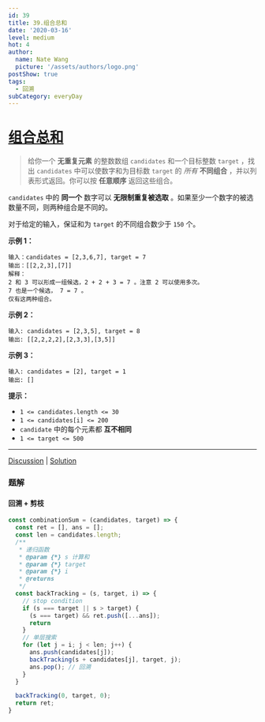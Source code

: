 ```yaml
---
id: 39
title: 39.组合总和
date: '2020-03-16'
level: medium
hot: 4
author:
  name: Nate Wang
  picture: '/assets/authors/logo.png'
postShow: true
tags:
  - 回溯
subCategory: everyDay
---
```





# [组合总和](https://leetcode-cn.com/problems/combination-sum/description/)



> 给你一个 **无重复元素** 的整数数组 `candidates` 和一个目标整数 `target` ，找出 `candidates` 中可以使数字和为目标数 `target` 的 *所有* **不同组合** ，并以列表形式返回。你可以按 **任意顺序** 返回这些组合。

`candidates` 中的 **同一个** 数字可以 **无限制重复被选取** 。如果至少一个数字的被选数量不同，则两种组合是不同的。 

对于给定的输入，保证和为 `target` 的不同组合数少于 `150` 个。

**示例 1：**

```
输入：candidates = [2,3,6,7], target = 7
输出：[[2,2,3],[7]]
解释：
2 和 3 可以形成一组候选，2 + 2 + 3 = 7 。注意 2 可以使用多次。
7 也是一个候选， 7 = 7 。
仅有这两种组合。
```

**示例 2：**

```
输入: candidates = [2,3,5], target = 8
输出: [[2,2,2,2],[2,3,3],[3,5]]
```

**示例 3：**

```
输入: candidates = [2], target = 1
输出: []
```

**提示：**

- `1 <= candidates.length <= 30`
- `1 <= candidates[i] <= 200`
- `candidate` 中的每个元素都 **互不相同**
- `1 <= target <= 500`

------

[Discussion](https://leetcode-cn.com/problems/combination-sum/comments/) | [Solution](https://leetcode-cn.com/problems/combination-sum/solution/)

### 题解 

#### 回溯 + 剪枝

```js
const combinationSum = (candidates, target) => {
  const ret = [], ans = [];
  const len = candidates.length;
  /**
   * 递归函数
   * @param {*} s 计算和
   * @param {*} target 
   * @param {*} i 
   * @returns 
   */
  const backTracking = (s, target, i) => {
    // stop condition
    if (s === target || s > target) {
      (s === target) && ret.push([...ans]);
      return
    }
    // 单层搜索
    for (let j = i; j < len; j++) {
      ans.push(candidates[j]);
      backTracking(s + candidates[j], target, j);
      ans.pop(); // 回溯
    }
  }

  backTracking(0, target, 0);
  return ret;
}
```